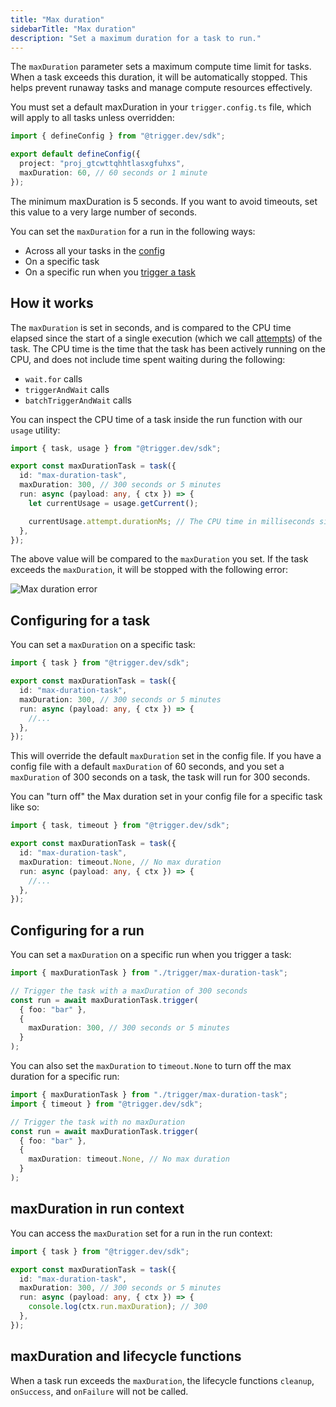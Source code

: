 ```yaml
---
title: "Max duration"
sidebarTitle: "Max duration"
description: "Set a maximum duration for a task to run."
---
```


The `maxDuration` parameter sets a maximum compute time limit for tasks. When a task exceeds this duration, it will be automatically stopped. This helps prevent runaway tasks and manage compute resources effectively.

You must set a default maxDuration in your `trigger.config.ts` file, which will apply to all tasks unless overridden:

```ts /config/trigger.config.ts
import { defineConfig } from "@trigger.dev/sdk";

export default defineConfig({
  project: "proj_gtcwttqhhtlasxgfuhxs",
  maxDuration: 60, // 60 seconds or 1 minute
});
```

<Note>
  The minimum maxDuration is 5 seconds. If you want to avoid timeouts, set this value to a very large number of seconds.
</Note>

You can set the `maxDuration` for a run in the following ways:

- Across all your tasks in the [config](/config/config-file#max-duration)
- On a specific task
- On a specific run when you [trigger a task](/triggering#maxduration)

## How it works

The `maxDuration` is set in seconds, and is compared to the CPU time elapsed since the start of a single execution (which we call [attempts](/runs#attempts)) of the task. The CPU time is the time that the task has been actively running on the CPU, and does not include time spent waiting during the following:

- `wait.for` calls
- `triggerAndWait` calls
- `batchTriggerAndWait` calls

You can inspect the CPU time of a task inside the run function with our `usage` utility:

```ts /trigger/max-duration.ts
import { task, usage } from "@trigger.dev/sdk";

export const maxDurationTask = task({
  id: "max-duration-task",
  maxDuration: 300, // 300 seconds or 5 minutes
  run: async (payload: any, { ctx }) => {
    let currentUsage = usage.getCurrent();

    currentUsage.attempt.durationMs; // The CPU time in milliseconds since the start of the run
  },
});
```

The above value will be compared to the `maxDuration` you set. If the task exceeds the `maxDuration`, it will be stopped with the following error:

![Max duration error](/runs/max-duration-error.png)

## Configuring for a task

You can set a `maxDuration` on a specific task:

```ts /trigger/max-duration-task.ts
import { task } from "@trigger.dev/sdk";

export const maxDurationTask = task({
  id: "max-duration-task",
  maxDuration: 300, // 300 seconds or 5 minutes
  run: async (payload: any, { ctx }) => {
    //...
  },
});
```

This will override the default `maxDuration` set in the config file. If you have a config file with a default `maxDuration` of 60 seconds, and you set a `maxDuration` of 300 seconds on a task, the task will run for 300 seconds.

You can "turn off" the Max duration set in your config file for a specific task like so:

```ts /trigger/max-duration-task.ts
import { task, timeout } from "@trigger.dev/sdk";

export const maxDurationTask = task({
  id: "max-duration-task",
  maxDuration: timeout.None, // No max duration
  run: async (payload: any, { ctx }) => {
    //...
  },
});
```

## Configuring for a run

You can set a `maxDuration` on a specific run when you trigger a task:

```ts /trigger/max-duration.ts
import { maxDurationTask } from "./trigger/max-duration-task";

// Trigger the task with a maxDuration of 300 seconds
const run = await maxDurationTask.trigger(
  { foo: "bar" },
  {
    maxDuration: 300, // 300 seconds or 5 minutes
  }
);
```

You can also set the `maxDuration` to `timeout.None` to turn off the max duration for a specific run:

```ts /trigger/max-duration.ts
import { maxDurationTask } from "./trigger/max-duration-task";
import { timeout } from "@trigger.dev/sdk";

// Trigger the task with no maxDuration
const run = await maxDurationTask.trigger(
  { foo: "bar" },
  {
    maxDuration: timeout.None, // No max duration
  }
);
```

## maxDuration in run context

You can access the `maxDuration` set for a run in the run context:

```ts /trigger/max-duration-task.ts
import { task } from "@trigger.dev/sdk";

export const maxDurationTask = task({
  id: "max-duration-task",
  maxDuration: 300, // 300 seconds or 5 minutes
  run: async (payload: any, { ctx }) => {
    console.log(ctx.run.maxDuration); // 300
  },
});
```

## maxDuration and lifecycle functions

When a task run exceeds the `maxDuration`, the lifecycle functions `cleanup`, `onSuccess`, and `onFailure` will not be called.
